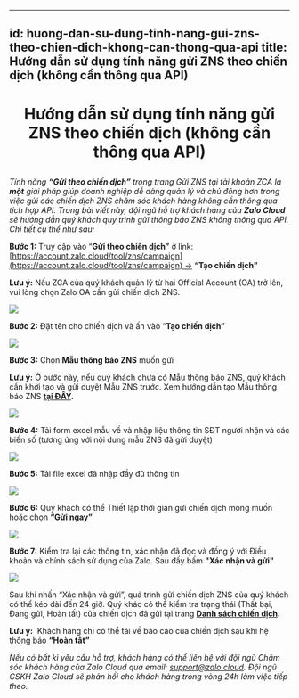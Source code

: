 
---
id: huong-dan-su-dung-tinh-nang-gui-zns-theo-chien-dich-khong-can-thong-qua-api
title: Hướng dẫn sử dụng tính năng gửi ZNS theo chiến dịch (không cần thông qua API)
---

# <p align="center">Hướng dẫn sử dụng tính năng gửi ZNS theo chiến dịch (không cần thông qua API)</p>

_Tính năng **“Gửi theo chiến dịch”** trong trang Gửi ZNS tại tài khoản ZCA_ _là_ _**một** giải pháp giúp doanh nghiệp dễ dàng quản lý và chủ động hơn trong việc gửi các chiến dịch ZNS chăm sóc khách hàng không cần thông qua tích hợp API. Trong bài viết này, đội ngũ hỗ trợ khách hàng của **Zalo Cloud** sẽ hướng dẫn quý khách quy trình gửi thông báo ZNS không thông qua API. Chi tiết cụ thể như sau:_ 

**Bước 1:** Truy cập vào “**Gửi theo chiến dịch”** ở link: [https://account.zalo.cloud/tool/zns/campaign](https://account.zalo.cloud/tool/zns/campaign) → **“Tạo chiến dịch”**  

**Lưu ý:** Nếu ZCA của quý khách quản lý từ hai Official Account (OA) trở lên, vui lòng chọn Zalo OA cần gửi chiến dịch ZNS. 

<p style={{ textAlign: "center" }}>
  <img src="https://stc-oa.zdn.vn/uploads/63677af04a975c950ec73234f0cd9cd6.png" />
</p>


**Bước 2:** Đặt tên cho chiến dịch và ấn vào “**Tạo chiến dịch”** 

<p style={{ textAlign: "center" }}>
  <img src="https://stc-oa.zdn.vn/uploads/b5ef612e1334d42ee18d52943b9bfb1e.png" />
</p>


**Bước 3:** Chọn **Mẫu thông báo ZNS** muốn gửi 

**Lưu ý:** Ở bước này, nếu quý khách chưa có Mẫu thông báo ZNS, quý khách cần khởi tạo và gửi duyệt Mẫu ZNS trước. Xem hướng dẫn tạo Mẫu thông báo ZNS [**tại ĐÂY**](https://zalo.cloud/blog/huong-dan-tao-mau-thong-bao-zns/aeubd8edy4g6bggevv)**.**

<p style={{ textAlign: "center" }}>
  <img src="https://stc-oa.zdn.vn/uploads/fb65f0cd69e64a21cbf1d3d19ed50354.png" />
</p>


**Bước 4:** Tải form excel mẫu về và nhập liệu thông tin SĐT người nhận và các biến số (tương ứng với nội dung mẫu ZNS đã gửi duyệt)  

<p style={{ textAlign: "center" }}>
  <img src="https://stc-oa.zdn.vn/uploads/b01c15610686a087e5279c5a708afbec.png" />
</p>


**Bước 5:** Tải file excel đã nhập đầy đủ thông tin 

<p style={{ textAlign: "center" }}>
  <img src="https://stc-oa.zdn.vn/uploads/e2206de14b6bfc5b5475f89733f3cffb.png" />
</p>


**Bước 6:** Quý khách có thể Thiết lập thời gian gửi chiến dịch mong muốn hoặc chọn **“Gửi ngay”** 

<p style={{ textAlign: "center" }}>
  <img src="https://stc-oa.zdn.vn/uploads/356626d86913080af8bd3ea59f0176e7.png" />
</p>


**Bước 7:** Kiểm tra lại các thông tin, xác nhận đã đọc và đồng ý với Điều khoản và chính sách sử dụng của Zalo. Sau đấy bấm **"Xác nhận và gửi"** 

<p style={{ textAlign: "center" }}>
  <img src="https://stc-oa.zdn.vn/uploads/c774ad193489a20e9374b03f81f5ef51.png" />
</p>

Sau khi nhấn “Xác nhận và gửi”, quá trình gửi chiến dịch ZNS của quý khách có thể kéo dài đến 24 giờ. Quý khác có thể kiểm tra trạng thái (Thất bại, Đang gửi, Hoàn tất) của chiến dịch đã gửi tại trang [**Danh sách chiến dịch**](https://zns.oa.zalo.me/zns/campaign)**.**

**Lưu ý:**  Khách hàng chỉ có thể tải về báo cáo của chiến dịch sau khi hệ thống báo **“Hoàn tất”** 

_Nếu có bất kì yêu cầu hỗ trợ, khách hàng có thể liên hệ với đội ngũ Chăm sóc khách hàng của Zalo Cloud qua email:_ [_support@zalo.cloud_](mailto:support@zalo.cloud)_. Đội ngũ CSKH Zalo Cloud sẽ phản hồi cho khách hàng trong vòng 24h làm việc tiếp theo._
